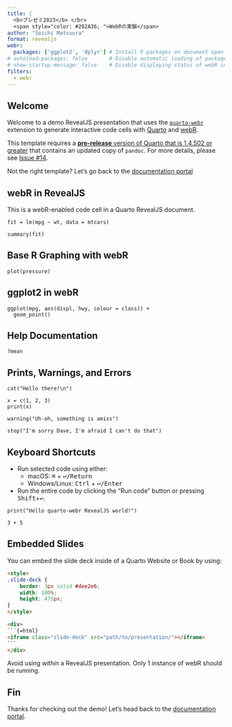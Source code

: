 ```yaml
---
title: |
  <b>プレゼミ2023</b> </br>
  <span style="color: #282A36; ">WebRの実験</span>
author: "Soichi Matsuura"
format: revealjs
webr:
  packages: ['ggplot2', 'dplyr'] # Install R packages on document open
# autoload-packages: false       # Disable automatic loading of packages
# show-startup-message: false    # Disable displaying status of webR initialization
filters:
  - webr
---
```



## Welcome

Welcome to a demo RevealJS presentation that uses the [`quarto-webr`](https://github.com/coatless/quarto-webr) extension to generate interactive code cells with [Quarto](https://quarto.org) and [webR](https://docs.r-wasm.org/webr/latest/).

:::{.callout-important}
This template requires a [**pre-release** version of Quarto that is 1.4.502 or greater](https://quarto.org/docs/download/prerelease)  that contains an updated copy of `pandoc`. For more details, please see [Issue #14](https://github.com/coatless/quarto-webr/issues/14).
:::

Not the right template? Let's go back to the [documentation portal](../../)

## webR in RevealJS

This is a webR-enabled code cell in a Quarto RevealJS document.

```webr-r
fit = lm(mpg ~ wt, data = mtcars)

summary(fit)
```

## Base R Graphing with webR

```webr-r
plot(pressure)
```

## ggplot2 in webR

```webr-r
ggplot(mpg, aes(displ, hwy, colour = class)) +
  geom_point()
```

## Help Documentation

```webr-r
?mean
```


## Prints, Warnings, and Errors

```webr-r
cat("Hello there!\n")

x = c(1, 2, 3)
print(x)

warning("Uh-oh, something is amiss")

stop("I'm sorry Dave, I'm afraid I can't do that")
```


## Keyboard Shortcuts

- Run selected code using either:
  - macOS: <kbd>⌘</kbd> + <kbd>↩/Return</kbd>
  - Windows/Linux: <kbd>Ctrl</kbd> + <kbd>↩/Enter</kbd>
- Run the entire code by clicking the "Run code" button or pressing <kbd>Shift</kbd>+<kbd>↩</kbd>.

```webr-r
print("Hello quarto-webr RevealJS world!")

3 + 5
```

## Embedded Slides

You can embed the slide deck inside of a Quarto Website or Book by using:

````html
<style>
.slide-deck {
    border: 3px solid #dee2e6;
    width: 100%;
    height: 475px;
}
</style>

<div>
```{=html}
<iframe class="slide-deck" src="path/to/presentation/"></iframe>
```
</div>
````

:::{.callout-note}
Avoid using _within_ a RevealJS presentation. Only 1 instance of webR should be running.
:::

## Fin

Thanks for checking out the demo! Let's head back to
the [documentation portal](../../).

